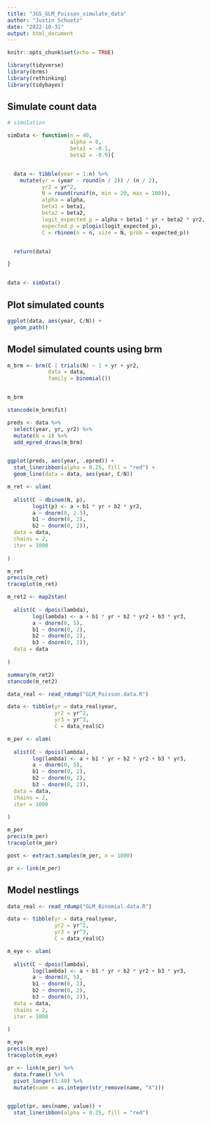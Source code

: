 ```yaml
---
title: "JGS_GLM_Poisson_simulate_data"
author: "Justin Schuetz"
date: "2022-10-31"
output: html_document
---
```


```r

knitr::opts_chunk$set(echo = TRUE)

```

```r

library(tidyverse)
library(brms)
library(rethinking)
library(tidybayes)

```

## Simulate count data 

```r

# simulation

simData <- function(n = 40,
                    alpha = 0,
                    beta1 = -0.1,
                    beta2 = -0.9){


  data <- tibble(year = 1:n) %>%
    mutate(yr = (year - round(n / 2)) / (n / 2),
           yr2 = yr^2,
           N = round(runif(n, min = 20, max = 100)),
           alpha = alpha,
           beta1 = beta1,
           beta2 = beta2,
           logit_expected_p = alpha + beta1 * yr + beta2 * yr2,
           expected_p = plogis(logit_expected_p),
           C = rbinom(n = n, size = N, prob = expected_p))


  return(data)

}


data <- simData()


```

## Plot simulated counts

```r

ggplot(data, aes(year, C/N)) +
  geom_path()

```

## Model simulated counts using brm

```r

m_brm <- brm(C | trials(N) ~ 1 + yr + yr2,
             data = data,
             family = binomial())


m_brm


```

```r

stancode(m_brm$fit)

```


```r

preds <- data %>%
  select(year, yr, yr2) %>%
  mutate(N = 1) %>%
  add_epred_draws(m_brm)


ggplot(preds, aes(year, .epred)) +
  stat_lineribbon(alpha = 0.25, fill = "red") +
  geom_line(data = data, aes(year, C/N))

```


```r

m_ret <- ulam(
  
  alist(C ~ dbinom(N, p),
        logit(p) <- a + b1 * yr + b2 * yr2,
        a ~ dnorm(0, 2.5),
        b1 ~ dnorm(0, 2),
        b2 ~ dnorm(0, 2)),
  data = data, 
  chains = 2,
  iter = 1000
  
)

m_ret
precis(m_ret)
traceplot(m_ret)

```

```r

m_ret2 <- map2stan(
  
  alist(C ~ dpois(lambda),
        log(lambda) <- a + b1 * yr + b2 * yr2 + b3 * yr3,
        a ~ dnorm(0, 5),
        b1 ~ dnorm(0, 2),
        b2 ~ dnorm(0, 2),
        b3 ~ dnorm(0, 2)),
  data = data
  
)

summary(m_ret2)
stancode(m_ret2)

```

```r

data_real <- read_rdump("GLM_Poisson.data.R")

data <- tibble(yr = data_real$year,
               yr2 = yr^2,
               yr3 = yr^3,
               C = data_real$C)

m_per <- ulam(
  
  alist(C ~ dpois(lambda),
        log(lambda) <- a + b1 * yr + b2 * yr2 + b3 * yr3,
        a ~ dnorm(0, 5),
        b1 ~ dnorm(0, 2),
        b2 ~ dnorm(0, 2),
        b3 ~ dnorm(0, 2)),
  data = data, 
  chains = 2,
  iter = 1000
  
)

m_per
precis(m_per)
traceplot(m_per)

post <- extract.samples(m_per, n = 1000)

pr <- link(m_per) 


```

## Model nestlings

```r

data_real <- read_rdump("GLM_Binomial.data.R")

data <- tibble(yr = data_real$year,
               yr2 = yr^2,
               yr3 = yr^3,
               C = data_real$C)

m_eye <- ulam(
  
  alist(C ~ dpois(lambda),
        log(lambda) <- a + b1 * yr + b2 * yr2 + b3 * yr3,
        a ~ dnorm(0, 5),
        b1 ~ dnorm(0, 2),
        b2 ~ dnorm(0, 2),
        b3 ~ dnorm(0, 2)),
  data = data, 
  chains = 2,
  iter = 1000
  
)

m_eye
precis(m_eye)
traceplot(m_eye)

pr <- link(m_per) %>%
  data.frame() %>%
  pivot_longer(1:40) %>%
  mutate(name = as.integer(str_remove(name, "X")))


ggplot(pr, aes(name, value)) +
  stat_lineribbon(alpha = 0.25, fill = "red")


```

